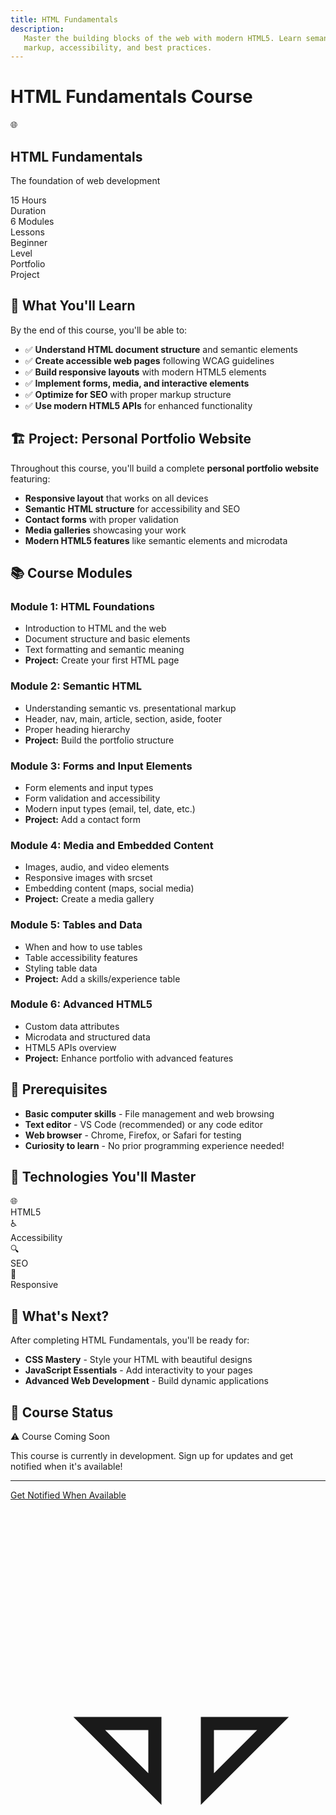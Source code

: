 ```yaml
---
title: HTML Fundamentals
description:
   Master the building blocks of the web with modern HTML5. Learn semantic
   markup, accessibility, and best practices.
---
```


# HTML Fundamentals Course

<div className='bg-gradient-to-r from-orange-500 to-red-500 text-white p-8 rounded-lg mb-8'>
   <div className='flex items-center space-x-4 mb-4'>
      <span className='text-4xl'>🌐</span>
      <div>
         <h2 className='text-2xl font-bold'>HTML Fundamentals</h2>
         <p className='text-orange-100'>The foundation of web development</p>
      </div>
   </div>

   <div className='grid grid-cols-2 md:grid-cols-4 gap-4 text-center'>
      <div>
         <div className='text-2xl font-bold'>15 Hours</div>
         <div className='text-orange-200 text-sm'>Duration</div>
      </div>
      <div>
         <div className='text-2xl font-bold'>6 Modules</div>
         <div className='text-orange-200 text-sm'>Lessons</div>
      </div>
      <div>
         <div className='text-2xl font-bold'>Beginner</div>
         <div className='text-orange-200 text-sm'>Level</div>
      </div>
      <div>
         <div className='text-2xl font-bold'>Portfolio</div>
         <div className='text-orange-200 text-sm'>Project</div>
      </div>
   </div>
</div>

## 🎯 What You'll Learn

By the end of this course, you'll be able to:

-  ✅ **Understand HTML document structure** and semantic elements
-  ✅ **Create accessible web pages** following WCAG guidelines
-  ✅ **Build responsive layouts** with modern HTML5 elements
-  ✅ **Implement forms, media, and interactive elements**
-  ✅ **Optimize for SEO** with proper markup structure
-  ✅ **Use modern HTML5 APIs** for enhanced functionality

## 🏗️ Project: Personal Portfolio Website

Throughout this course, you'll build a complete **personal portfolio website**
featuring:

-  **Responsive layout** that works on all devices
-  **Semantic HTML structure** for accessibility and SEO
-  **Contact forms** with proper validation
-  **Media galleries** showcasing your work
-  **Modern HTML5 features** like semantic elements and microdata

## 📚 Course Modules

### Module 1: HTML Foundations

-  Introduction to HTML and the web
-  Document structure and basic elements
-  Text formatting and semantic meaning
-  **Project:** Create your first HTML page

### Module 2: Semantic HTML

-  Understanding semantic vs. presentational markup
-  Header, nav, main, article, section, aside, footer
-  Proper heading hierarchy
-  **Project:** Build the portfolio structure

### Module 3: Forms and Input Elements

-  Form elements and input types
-  Form validation and accessibility
-  Modern input types (email, tel, date, etc.)
-  **Project:** Add a contact form

### Module 4: Media and Embedded Content

-  Images, audio, and video elements
-  Responsive images with srcset
-  Embedding content (maps, social media)
-  **Project:** Create a media gallery

### Module 5: Tables and Data

-  When and how to use tables
-  Table accessibility features
-  Styling table data
-  **Project:** Add a skills/experience table

### Module 6: Advanced HTML5

-  Custom data attributes
-  Microdata and structured data
-  HTML5 APIs overview
-  **Project:** Enhance portfolio with advanced features

## 🔧 Prerequisites

-  **Basic computer skills** - File management and web browsing
-  **Text editor** - VS Code (recommended) or any code editor
-  **Web browser** - Chrome, Firefox, or Safari for testing
-  **Curiosity to learn** - No prior programming experience needed!

## 🎨 Technologies You'll Master

<div className='grid grid-cols-2 md:grid-cols-4 gap-4 my-6'>
   <div className='bg-orange-50 p-4 rounded-lg text-center border border-orange-200'>
      <div className='text-2xl mb-2'>🌐</div>
      <div className='font-semibold'>HTML5</div>
   </div>
   <div className='bg-blue-50 p-4 rounded-lg text-center border border-blue-200'>
      <div className='text-2xl mb-2'>♿</div>
      <div className='font-semibold'>Accessibility</div>
   </div>
   <div className='bg-green-50 p-4 rounded-lg text-center border border-green-200'>
      <div className='text-2xl mb-2'>🔍</div>
      <div className='font-semibold'>SEO</div>
   </div>
   <div className='bg-purple-50 p-4 rounded-lg text-center border border-purple-200'>
      <div className='text-2xl mb-2'>📱</div>
      <div className='font-semibold'>Responsive</div>
   </div>
</div>

## 🚀 What's Next?

After completing HTML Fundamentals, you'll be ready for:

-  **CSS Mastery** - Style your HTML with beautiful designs
-  **JavaScript Essentials** - Add interactivity to your pages
-  **Advanced Web Development** - Build dynamic applications

## 💪 Course Status

<div className='bg-yellow-50 border border-yellow-200 rounded-lg p-4 my-6'>
   <div className='flex items-center space-x-2 mb-2'>
      <span className='text-yellow-600'>⚠️</span>
      <span className='font-semibold text-yellow-800'>Course Coming Soon</span>
   </div>
   <p className='text-yellow-700'>
      This course is currently in development. Sign up for updates and get
      notified when it's available!
   </p>
</div>

---

<div className='text-center my-8'>
   <a
      href='#'
      className='inline-flex items-center px-6 py-3 bg-orange-500 text-white font-semibold rounded-lg hover:bg-orange-600 transition-colors'
   >
      Get Notified When Available
      <svg
         className='ml-2 w-4 h-4'
         fill='none'
         stroke='currentColor'
         viewBox='0 0 24 24'
      >
         <path
            strokeLinecap='round'
            strokeLinejoin='round'
            strokeWidth={2}
            d='M15 17h5l-5 5v-5z'
         />
         <path
            strokeLinecap='round'
            strokeLinejoin='round'
            strokeWidth={2}
            d='M11 17H6l5 5v-5z'
         />
      </svg>
   </a>
</div>
